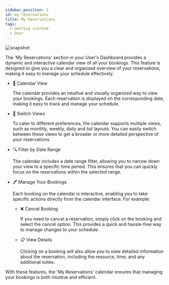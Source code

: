 ---
sidebar_position: 2
id: my-reservations
title: My Reservations
tags:
  - Getting started
  - User
---



<BrowserWindow url={url}>

![snapshot](/assets/user/my-reservations.png)

</BrowserWindow>

The 'My Reservations' section in your User's Dashboard provides a dynamic and interactive calendar view of all your bookings. This feature is designed to give you a clear and organized overview of your reservations, making it easy to manage your schedule effectively.

- 📅 Calendar View

  The calendar provides an intuitive and visually organized way to view your bookings. Each reservation is displayed on the corresponding date, making it easy to track and manage your schedule.

- 🔄 Switch Views

  To cater to different preferences, the calendar supports multiple views, such as monthly, weekly, daily and list layouts. You can easily switch between these views to get a broader or more detailed perspective of your reservations.

- 🔍 Filter by Date Range

  The calendar includes a date range filter, allowing you to narrow down your view to a specific time period. This ensures that you can quickly focus on the reservations within the selected range.

- 🖊️ Manage Your Bookings

  Each booking on the calendar is interactive, enabling you to take specific actions directly from the calendar interface. For example:

  - ❌ Cancel Booking

    If you need to cancel a reservation, simply click on the booking and select the cancel option. This provides a quick and hassle-free way to manage changes to your schedule.

  - 📋 View Details

    Clicking on a booking will also allow you to view detailed information about the reservation, including the resource, time, and any additional notes.

With these features, the 'My Reservations' calendar ensures that managing your bookings is both intuitive and efficient.
